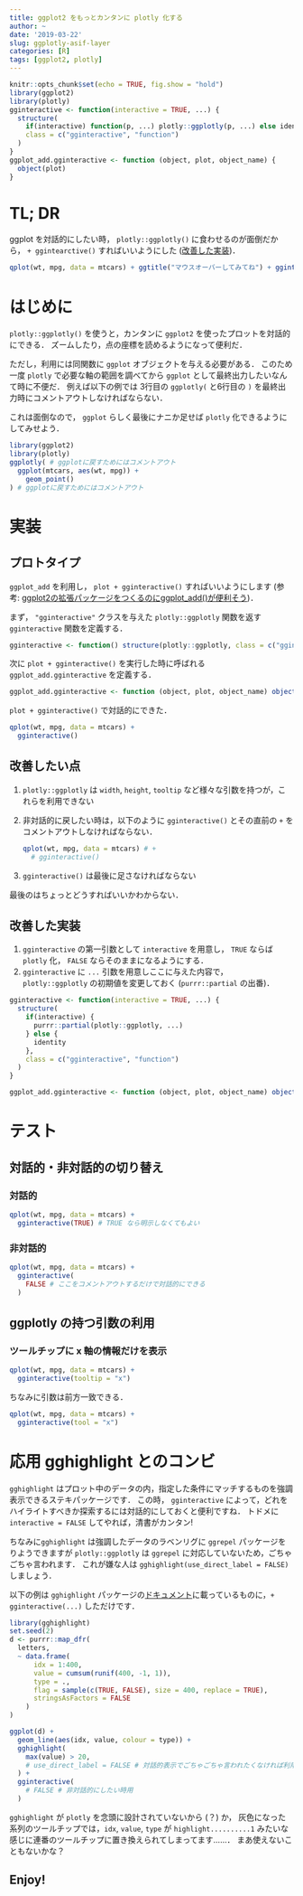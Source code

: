 ```yaml
---
title: ggplot2 をもっとカンタンに plotly 化する
author: ~
date: '2019-03-22'
slug: ggplotly-asif-layer
categories: [R]
tags: [ggplot2, plotly]
---
```


```r
knitr::opts_chunk$set(echo = TRUE, fig.show = "hold")
library(ggplot2)
library(plotly)
gginteractive <- function(interactive = TRUE, ...) {
  structure(
    if(interactive) function(p, ...) plotly::ggplotly(p, ...) else identity,
    class = c("gginteractive", "function")
  )
}
ggplot_add.gginteractive <- function (object, plot, object_name) {
  object(plot)
}
```


# TL; DR

ggplot を対話的にしたい時， `plotly::ggplotly()` に食わせるのが面倒だから， `+ ggintearctive()` すればいいようにした ([改善した実装](#kaizen))．

```r
qplot(wt, mpg, data = mtcars) + ggtitle("マウスオーバーしてみてね") + gginteractive()
```


# はじめに

`plotly::ggplotly()` を使うと，カンタンに `ggplot2` を使ったプロットを対話的にできる．
ズームしたり，点の座標を読めるようになって便利だ．

ただし，利用には同関数に `ggplot` オブジェクトを与える必要がある．
このため一度 `plotly` で必要な軸の範囲を調べてから `ggplot` として最終出力したいなんて時に不便だ．
例えば以下の例では 3行目の `ggplotly(` と6行目の `)` を最終出力時にコメントアウトしなければならない．

これは面倒なので， `ggplot` らしく最後にナニか足せば `plotly` 化できるようにしてみせよう．

```r
library(ggplot2)
library(plotly)
ggplotly( # ggplotに戻すためにはコメントアウト
  ggplot(mtcars, aes(wt, mpg)) + 
    geom_point()
) # ggplotに戻すためにはコメントアウト
```


# 実装

## プロトタイプ

`ggplot_add` を利用し， `plot + gginteractive()` すればいいようにします
(参考: [ggplot2の拡張パッケージをつくるのにggplot_add()が便利そう](https://notchained.hatenablog.com/entry/2017/11/07/103007))．

まず， `"gginteractive"` クラスを与えた `plotly::ggplotly` 関数を返す `gginteractive` 関数を定義する．

```r
gginteractive <- function() structure(plotly::ggplotly, class = c("gginteractive", "function"))
```

次に `plot + gginteractive()` を実行した時に呼ばれる `ggplot_add.gginteractive` を定義する．

```r
ggplot_add.gginteractive <- function (object, plot, object_name) object(plot)
```

`plot + gginteractive()` で対話的にできた．

```r
qplot(wt, mpg, data = mtcars) + 
  gginteractive()
```

## 改善したい点

1. `plotly::ggplotly` は `width`, `height`, `tooltip` など様々な引数を持つが，これらを利用できない
1. 非対話的に戻したい時は，以下のように `gginteractive()` とその直前の `+` をコメントアウトしなければならない．
    
    ```r
    qplot(wt, mpg, data = mtcars) # + 
      # gginteractive()
    ```
1. `gginteractive()` は最後に足さなければならない

最後のはちょっとどうすればいいかわからない．

## 改善した実装 {#kaizen}

1. `gginteractive` の第一引数として `interactive` を用意し， `TRUE` ならば `plotly` 化， `FALSE` ならそのままになるようにする．
1. `gginteractive` に `...` 引数を用意しここに与えた内容で， `plotly::ggplotly` の初期値を変更しておく (`purrr::partial` の出番)．

```r
gginteractive <- function(interactive = TRUE, ...) {
  structure(
    if(interactive) {
      purrr::partial(plotly::ggplotly, ...)
    } else {
      identity
    },
    class = c("gginteractive", "function")
  )
}

ggplot_add.gginteractive <- function (object, plot, object_name) object(plot)
```

# テスト

## 対話的・非対話的の切り替え

### 対話的

```r
qplot(wt, mpg, data = mtcars) + 
  gginteractive(TRUE) # TRUE なら明示しなくてもよい
```

### 非対話的

```r
qplot(wt, mpg, data = mtcars) + 
  gginteractive(
    FALSE # ここをコメントアウトするだけで対話的にできる
  )
```

## ggplotly の持つ引数の利用

### ツールチップに x 軸の情報だけを表示

```r
qplot(wt, mpg, data = mtcars) + 
  gginteractive(tooltip = "x")
```

ちなみに引数は前方一致できる．

```r
qplot(wt, mpg, data = mtcars) + 
  gginteractive(tool = "x")
```

# 応用 gghighlight とのコンビ

`gghighlight` はプロット中のデータの内，指定した条件にマッチするものを強調表示できるステキパッケージです．
この時， `gginteractive` によって，どれをハイライトすべきか探索するには対話的にしておくと便利ですね．
トドメに `interactive = FALSE` してやれば，清書がカンタン!

ちなみに`gghighlight` は強調したデータのラベンリグに `ggrepel` パッケージをりようできますが `plotly::ggplotly` は `ggrepel` に対応していないため，ごちゃごちゃ言われます．
これが嫌な人は `gghighlight(use_direct_label = FALSE)` しましょう．

以下の例は `gghighlight` パッケージの[ドキュメント](https://yutannihilation.github.io/gghighlight/articles/gghighlight.html)に載っているものに，`+ gginteractive(...)` しただけです．

```r
library(gghighlight)
set.seed(2)
d <- purrr::map_dfr(
  letters,
  ~ data.frame(
      idx = 1:400,
      value = cumsum(runif(400, -1, 1)),
      type = .,
      flag = sample(c(TRUE, FALSE), size = 400, replace = TRUE),
      stringsAsFactors = FALSE
    )
)

ggplot(d) +
  geom_line(aes(idx, value, colour = type)) +
  gghighlight(
    max(value) > 20,
    # use_direct_label = FALSE # 対話的表示でごちゃごちゃ言われたくなければ利用
  ) +
  gginteractive(
    # FALSE # 非対話的にしたい時用
  )
```

`gghighlight` が `plotly` を念頭に設計されていないから (？) か，
灰色になった系列のツールチップでは，`idx`, `value`, `type` が `highlight..........1` みたいな感じに連番のツールチップに置き換えられてしまってます……．
まあ使えないこともないかな？

## Enjoy!
